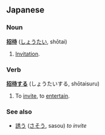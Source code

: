 == Japanese ==
=== Noun ===
'''[[招]][[待]]''' ([[しょうたい]], shōtai)

# [[Invitation]].

=== Verb ===
'''[[招待する]]''' (しょうたいする, shōtaisuru)

# To [[invite]], to [[entertain]].

=== See also ===
*[[誘う]] ([[さそう]], sasou) ''to invite''